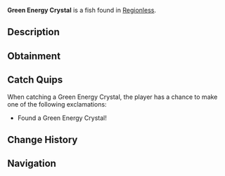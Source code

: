 {{FishInfobox
|image          = Green Energy Crystal.png
|rarity         = Mythical
|sea            = First Sea
|location       = [[Regionless]]
|sublocation    = 
|sources        = Fishing Rod
|radar_location = 
|xp             = 250
|weather        = 
|time           = 
|season         = 
|bait           = 
|base_weight    = 5
|base_value     = 0
|weight_range   = 2.5
|base_chance    = 0.001
|base_resil     = 100
}}
'''Green Energy Crystal''' is a {{Rarity|Mythical}} fish found in [[Regionless]].

== Description ==
{{Description|A green-hued crystal, told to possess mystical powers.|Bestiary Entry}}

== Obtainment ==

== Catch Quips ==
When catching a Green Energy Crystal, the player has a chance to make one of the following exclamations:
* Found a Green Energy Crystal!

== Change History ==
{{Change History|{{subst:Current Version}}}}

== Navigation ==
{{Fish Navbox|Regionless}}
